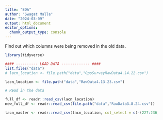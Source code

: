```yaml
---
title: "EDA"
author: "Swagat Malla"
date: "2024-03-09"
output: html_document
editor_options: 
  chunk_output_type: console
---
```

Find out which columns were being removed in the old data. 

```r
library(tidyverse)

#### ---------- LOAD DATA ------------- ####
list.files("data")
# lacn_location <- file.path("data","OpsSurveyRawData4.14.22.csv")

lacn_location <- file.path("data","RawData4.13.23.csv")

# Read in the data

full_df <- readr::read_csv(lacn_location)
new_full_df <- readr::read_csv(file.path("data","RawData3.8.24.csv"))

lacn_master <- readr::read_csv(lacn_location, col_select = c(-(227:236))) # getting rid of duplicate columns
```


